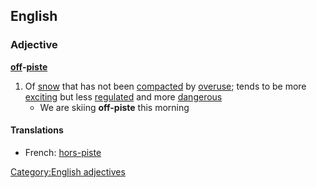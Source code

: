 ==English==
===Adjective===
'''[[off]]-[[piste]]'''
#Of [[snow]] that has not been [[compacted]] by [[overuse]]; tends to be more [[exciting]] but less [[regulated]] and more [[dangerous]]
#* We are skiing '''off-piste''' this morning
====Translations====
*French: [[hors-piste]]
[[Category:English adjectives]]